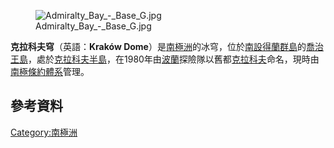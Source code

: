 [[Image:Admiralty_Bay_-_Base_G.jpg|thumb]]

{{coord|62|7|S|58|15|W|source:GNIS|display=title}}

'''克拉科夫穹'''（英語：'''Kraków Dome'''）是[[南極洲|南極洲]]的冰穹，位於[[南設得蘭群島|南設得蘭群島]]的[[喬治王島|喬治王島]]，處於[[克拉科夫半島|克拉科夫半島]]，在1980年由[[波蘭|波蘭]]探險隊以舊都[[克拉科夫|克拉科夫]]命名，現時由[[南極條約體系|南極條約體系]]管理。

==參考資料==
{{cite gnis | type = antarid | id = 18654| name = Kraków Dome | accessdate = 2013-05-16}}

{{Antarctica-geo-stub}}
[[Category:南極洲|Category:南極洲]]